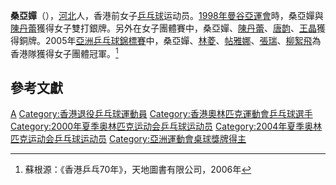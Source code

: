 '''桑亞嬋'''（{{bd|1981年|8月17日|}}），[[河北|河北]]人，香港前女子[[乒乓球|乒乓球]]运动员。[[1998年亞洲運動會|1998年曼谷亞運會]]時，桑亞嬋與[[陳丹蕾|陳丹蕾]]獲得女子雙打銀牌。另外在女子團體賽中，桑亞嬋、[[陳丹蕾|陳丹蕾]]、[[唐韵|唐韵]]、[[王晶_(乒乓球運動員)|王晶]]獲得銅牌。2005年[[亞洲乒乓球錦標賽|亞洲乒乓球錦標賽]]中，桑亞嬋、[[林菱|林菱]]、[[帖雅娜|帖雅娜]]、[[張瑞|張瑞]]、[[柳絮飛|柳絮飛]]為香港隊獲得女子團體冠軍。<ref>蘇根源：《香港乒乓70年》，天地圖書有限公司，2006年</ref>

== 參考文獻 ==
{{reflist}}

{{香港乒乓球}}
{{亚洲乒乓球锦标赛女子团体冠军}}

{{Authority control}}
{{DEFAULTSORT:Song, Ah Sim}}
[[Category:桑姓|A]]
[[Category:香港退役乒乓球運動員|Category:香港退役乒乓球運動員]]
[[Category:香港奧林匹克運動會乒乓球選手|Category:香港奧林匹克運動會乒乓球選手]]
[[Category:2000年夏季奥林匹克运动会乒乓球运动员|Category:2000年夏季奥林匹克运动会乒乓球运动员]]
[[Category:2004年夏季奥林匹克运动会乒乓球运动员|Category:2004年夏季奥林匹克运动会乒乓球运动员]]
[[Category:亞洲運動會桌球獎牌得主|Category:亞洲運動會桌球獎牌得主]]